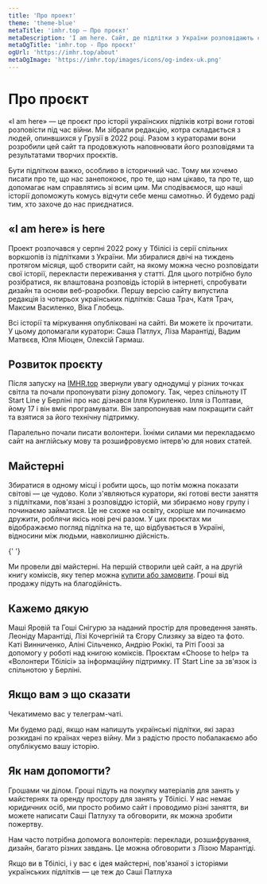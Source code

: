 ```yaml
---
title: 'Про проект'
theme: 'theme-blue'
metaTitle: 'imhr.top — Про проєкт'
metaDescription: 'I am here. Сайт, де підлітки з України розповідають свої історії.'
metaOgTitle: 'imhr.top - Про проєкт'
ogUrl: 'https://imhr.top/about'
metaOgImage: 'https://imhr.top/images/icons/og-index-uk.png'
---
```


# Про проєкт

«I am here» — це проєкт про історіі українских підліків котрі вони готові розповісти під час війни. Ми зібрали редакцію, котра складається з людей, опинвшихся у Грузії в 2022 році. Разом з кураторами вони розробили цей сайт та продовжують наповнювати його розповідями та результатами творчих проєктів.

Бути підлітком важко, особливо в історичний час. Тому ми хочемо писати про те, що нас занепокоює, про те, що нам цікаво, та про те, що допомагає нам справлятись зі всим цим. Ми сподіваємося, що наші історії допоможуть комусь відчути себе менш самотньо. Й будемо раді тим, хто захоче до нас приєднатися.

## «I am here» is here

Проект розпочався у серпні 2022 року у Тбілісі із серії спільних воркшопів із підлітками з України. Ми збиралися двічі на тиждень протягом місяця, щоб створити сайт, на якому можна чесно розповідати свої історії, перекласти переживання у статті. Для цього потрібно було розібратися, як влаштована розповідь історій в інтернеті, спробувати дизайн та основи веб-розробки. Першу версію сайту випустила редакція із чотирьох українських підлітків: Саша Трач, Катя Трач, Максим Василенко, Віка Глобець.

Всі історії та міркування опубліковані на сайті. Ви можете їх прочитати. У цьому допомагали куратори: Саша Патлух, Ліза Марантіді, Вадим Матвєєв, Юля Міоцен, Олексій Гармаш.

<ImageGrid>
  <GridPhoto
    src="/images/name/sasha.jpg"
    alt="Саша під час прогулянки Ботанічним садом"
  />
  <GridPhoto src="/images/name/vika.jpg" alt="Віка позує" />
  <GridPhoto
    src="/images/name/maks-vika.jpg"
    alt="Макс і Віка щось не поділили"
  />
  <GridPhoto src="/images/name/maks.jpg" alt="Макс" />
  <GridPhoto src="/images/name/pes.jpg" alt="Пес лежить відпочиває" />
  <GridPhoto
    src="/images/name/kate.jpg"
    alt="Катя уважно дивиться в далечінь"
  />
</ImageGrid>

## Розвиток проєкту

Після запуску на [IMHR.top](http://IMHR.top) звернули увагу однодумці у різних точках світла та почали пропонувати різну допомогу. Так, через спільноту <BlankLink path="https://t.me/itstartline">IT Start Line</BlankLink> у Берліні про нас дізнався Ілля Куриленко. Ілля із Полтави, йому 17 і він вміє програмувати. Він запропонував нам покращити сайт та взятися за його технічну підтримку.

Паралельно почали писати волонтери. Їхніми силами ми перекладаємо сайт на англійську мову та розшифровуємо інтерв'ю для нових статей.

## Майстерні

Збиратися в одному місці і робити щось, що потім можна показати світові — це чудово. Коли з'являються куратори, які готові вести заняття з підлітками, пов'язані з розповіддю історій, ми збираємо нову групу і починаємо займатися. Це не схоже на освіту, скоріше ми починаємо дружити, роблячи якісь нові речі разом. У цих проєктах ми відображаємо погляд підлітка на те, що відбувається в Україні, відносини між людьми, навколишню дійсність.

{' '}

<PhotoFullPage src="/images/name/work-process.jpg" text="" />
Ми провели дві майстерні. На першій створили цей сайт, а на другій книгу коміксів,
яку тепер можна <a href="/comic-book">купити або замовити</a>. Гроші від продажу
підуть на благодійність.

## Кажемо дякую

Маші Яровій та Гоші Снігурю за наданий простір для проведення занять. Леоніду Марантіді, Лізі Кочергіній та Єгору Слизяку за відео та фото. Каті Винниченко, Аліні Сільченко, Андрію Рокікі, та Ріті Гоозі за допомогу у роботі над книгою коміксів. Проєктам <BlankLink path="https://choosetohelp.ge/">«Choose to help»</BlankLink> та <BlankLink path="https://t.me/volunteerstbilisi">«Волонтери Тбілісі»</BlankLink> за інформаційну підтримку. <BlankLink path="https://t.me/itstartline">IT Start Line</BlankLink> за зв'язок із спільнотою у Берліні.

## Якщо вам э що сказати

Чекатимемо вас у <BlankLink path="https://t.me/+tiiH3XpLUB03YWFi">телеграм-чаті</BlankLink>.

Ми будемо раді, якщо нам напишуть українські підлітки, які зараз розкидані по країнах через війну. Ми з радістю просто побалакаємо або опублікуємо вашу історію.

## Як нам допомогти?

Грошами чи ділом. Гроші підуть на покупку матеріалів для занять у майстернях та оренду простору для занять у Тбілісі. У нас немає юридичних осіб, ми просто робимо сайт і проводимо різні заняття, ви можете написати <BlankLink path="https://t.me/pa7lux">Саші Патлуху</BlankLink> та обговорити, як можна зробити пожертву.

Нам часто потрібна допомога волонтерів: переклади, розшифрування, дизайн, багато різних завдань. Це можна обговорити з <BlankLink path="https://t.me/lisa_marantidi">Лізою Марантіді</BlankLink>.

Якщо ви в Тбілісі, і у вас є ідея майстерні, пов'язаної з історіями українських підлітків — це теж до <BlankLink path="https://t.me/pa7lux">Саші Патлухa</BlankLink>
